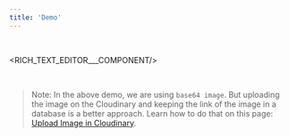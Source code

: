 ```yaml
---
title: 'Demo'
---
```



&nbsp;



<RICH_TEXT_EDITOR___COMPONENT/>


&nbsp;


>Note: In the above demo, we are using `base64 image`. But uploading the image on the Cloudinary and keeping the link of the image in a database is a better approach. Learn how to do that on this page:  [Upload Image in Cloudinary](/upload-image-in-cloudinary).